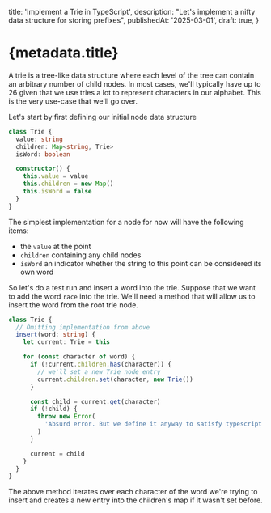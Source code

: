  title: 'Implement a Trie in TypeScript',
  description: "Let's implement a nifty data structure for storing prefixes",
  publishedAt: '2025-03-01',
  draft: true,
}

# {metadata.title}

A trie is a tree-like data structure where each level of the tree can contain an arbitrary number of
child nodes. In most cases, we'll typically have up to 26 given that we use tries a lot to represent
characters in our alphabet. This is the very use-case that we'll go over.

Let's start by first defining our initial node data structure

```typescript
class Trie {
  value: string
  children: Map<string, Trie>
  isWord: boolean

  constructor() {
    this.value = value
    this.children = new Map()
    this.isWord = false
  }
}
```

The simplest implementation for a node for now will have the following items:

- the `value` at the point
- `children` containing any child nodes
- `isWord` an indicator whether the string to this point can be considered its own word

So let's do a test run and insert a word into the trie. Suppose that we want to add the word `race` into the
trie. We'll need a method that will allow us to insert the word from the root trie node.

```typescript
class Trie {
  // Omitting implementation from above
  insert(word: string) {
    let current: Trie = this

    for (const character of word) {
      if (!current.children.has(character)) {
        // we'll set a new Trie node entry
        current.children.set(character, new Trie())
      }

      const child = current.get(character)
      if (!child) {
        throw new Error(
          'Absurd error. But we define it anyway to satisfy typescript'
        )
      }

      current = child
    }
  }
}
```

The above method iterates over each character of the word we're trying to insert and creates a new entry into the children's map
if it wasn't set before.
